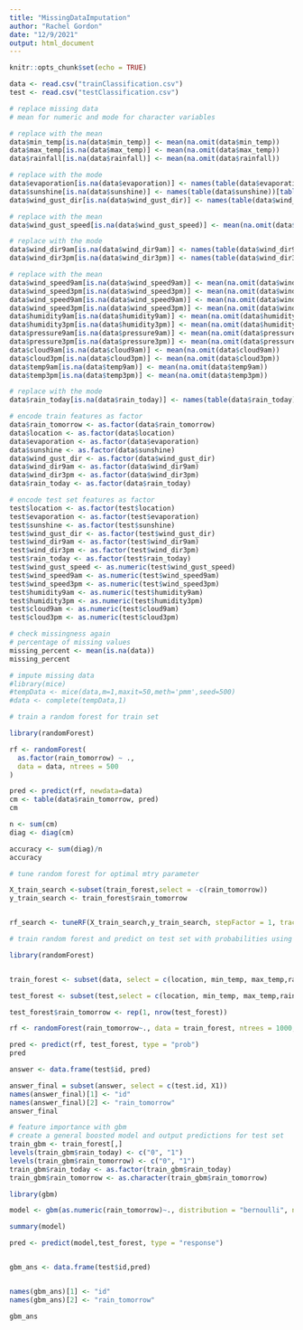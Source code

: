 ```yaml
---
title: "MissingDataImputation"
author: "Rachel Gordon"
date: "12/9/2021"
output: html_document
---
```


```r
knitr::opts_chunk$set(echo = TRUE)
```


```r
data <- read.csv("trainClassification.csv")
test <- read.csv("testClassification.csv")
```


```r
# replace missing data
# mean for numeric and mode for character variables

# replace with the mean
data$min_temp[is.na(data$min_temp)] <- mean(na.omit(data$min_temp))
data$max_temp[is.na(data$max_temp)] <- mean(na.omit(data$max_temp))
data$rainfall[is.na(data$rainfall)] <- mean(na.omit(data$rainfall))

# replace with the mode
data$evaporation[is.na(data$evaporation)] <- names(table(data$evaporation))[table(data$evaporation)==max(table(data$evaporation))]
data$sunshine[is.na(data$sunshine)] <- names(table(data$sunshine))[table(data$sunshine)==max(table(data$sunshine))]
data$wind_gust_dir[is.na(data$wind_gust_dir)] <- names(table(data$wind_gust_dir))[table(data$wind_gust_dir)==max(table(data$wind_gust_dir))]

# replace with the mean
data$wind_gust_speed[is.na(data$wind_gust_speed)] <- mean(na.omit(data$wind_gust_speed))

# replace with the mode
data$wind_dir9am[is.na(data$wind_dir9am)] <- names(table(data$wind_dir9am))[table(data$wind_dir9am)==max(table(data$wind_dir9am))]
data$wind_dir3pm[is.na(data$wind_dir3pm)] <- names(table(data$wind_dir3pm))[table(data$wind_dir3pm)==max(table(data$wind_dir3pm))]

# replace with the mean
data$wind_speed9am[is.na(data$wind_speed9am)] <- mean(na.omit(data$wind_speed9am))
data$wind_speed3pm[is.na(data$wind_speed3pm)] <- mean(na.omit(data$wind_speed3pm))
data$wind_speed9am[is.na(data$wind_speed9am)] <- mean(na.omit(data$wind_speed9am))
data$wind_speed3pm[is.na(data$wind_speed3pm)] <- mean(na.omit(data$wind_speed3pm))
data$humidity9am[is.na(data$humidity9am)] <- mean(na.omit(data$humidity9am))
data$humidity3pm[is.na(data$humidity3pm)] <- mean(na.omit(data$humidity3pm))
data$pressure9am[is.na(data$pressure9am)] <- mean(na.omit(data$pressure9am))
data$pressure3pm[is.na(data$pressure3pm)] <- mean(na.omit(data$pressure3pm))
data$cloud9am[is.na(data$cloud9am)] <- mean(na.omit(data$cloud9am))
data$cloud3pm[is.na(data$cloud3pm)] <- mean(na.omit(data$cloud3pm))
data$temp9am[is.na(data$temp9am)] <- mean(na.omit(data$temp9am))
data$temp3pm[is.na(data$temp3pm)] <- mean(na.omit(data$temp3pm))

# replace with the mode
data$rain_today[is.na(data$rain_today)] <- names(table(data$rain_today))[table(data$rain_today)==max(table(data$rain_today))]
```

```r
# encode train features as factor
data$rain_tomorrow <- as.factor(data$rain_tomorrow)
data$location <- as.factor(data$location)
data$evaporation <- as.factor(data$evaporation)
data$sunshine <- as.factor(data$sunshine)
data$wind_gust_dir <- as.factor(data$wind_gust_dir)
data$wind_dir9am <- as.factor(data$wind_dir9am)
data$wind_dir3pm <- as.factor(data$wind_dir3pm)
data$rain_today <- as.factor(data$rain_today)

# encode test set features as factor
test$location <- as.factor(test$location)
test$evaporation <- as.factor(test$evaporation)
test$sunshine <- as.factor(test$sunshine)
test$wind_gust_dir <- as.factor(test$wind_gust_dir)
test$wind_dir9am <- as.factor(test$wind_dir9am)
test$wind_dir3pm <- as.factor(test$wind_dir3pm)
test$rain_today <- as.factor(test$rain_today)
test$wind_gust_speed <- as.numeric(test$wind_gust_speed)
test$wind_speed9am <- as.numeric(test$wind_speed9am)
test$wind_speed3pm <- as.numeric(test$wind_speed3pm)
test$humidity9am <- as.numeric(test$humidity9am)
test$humidity3pm <- as.numeric(test$humidity3pm)
test$cloud9am <- as.numeric(test$cloud9am)
test$cloud3pm <- as.numeric(test$cloud3pm)

```



```r
# check missingness again
# percentage of missing values
missing_percent <- mean(is.na(data))
missing_percent
```


```r
# impute missing data
#library(mice)
#tempData <- mice(data,m=1,maxit=50,meth='pmm',seed=500)
#data <- complete(tempData,1)
```




```r
# train a random forest for train set

library(randomForest)

rf <- randomForest(
  as.factor(rain_tomorrow) ~ .,
  data = data, ntrees = 500
)

pred <- predict(rf, newdata=data)
cm <- table(data$rain_tomorrow, pred)
cm

n <- sum(cm)
diag <- diag(cm)

accuracy <- sum(diag)/n
accuracy
```

```r
# tune random forest for optimal mtry parameter

X_train_search <-subset(train_forest,select = -c(rain_tomorrow))
y_train_search <- train_forest$rain_tomorrow


rf_search <- tuneRF(X_train_search,y_train_search, stepFactor = 1, trace = TRUE, plot = TRUE, ntreeTry = 100)

```



```r

# train random forest and predict on test set with probabilities using optimal mtry

library(randomForest)


train_forest <- subset(data, select = c(location, min_temp, max_temp,rainfall, wind_gust_dir, wind_gust_speed,wind_dir9am, wind_dir3pm,wind_speed9am,wind_speed3pm, humidity9am,humidity3pm,pressure9am,pressure3pm,temp9am, temp3pm, rain_today,rain_tomorrow))

test_forest <- subset(test,select = c(location, min_temp, max_temp,rainfall, wind_gust_dir, wind_gust_speed,wind_dir9am, wind_dir3pm,wind_speed9am,wind_speed3pm, humidity9am,humidity3pm,pressure9am,pressure3pm,temp9am, temp3pm, rain_today))

test_forest$rain_tomorrow <- rep(1, nrow(test_forest))

rf <- randomForest(rain_tomorrow~., data = train_forest, ntrees = 1000, mtry = 4)

pred <- predict(rf, test_forest, type = "prob")
pred

answer <- data.frame(test$id, pred)

answer_final = subset(answer, select = c(test.id, X1))
names(answer_final)[1] <- "id"
names(answer_final)[2] <- "rain_tomorrow"
answer_final

```



```r
# feature importance with gbm
# create a general boosted model and output predictions for test set
train_gbm <- train_forest[,]
levels(train_gbm$rain_today) <- c("0", "1")
levels(train_gbm$rain_tomorrow) <- c("0", "1")
train_gbm$rain_today <- as.factor(train_gbm$rain_today)
train_gbm$rain_tomorrow <- as.character(train_gbm$rain_tomorrow)

library(gbm)

model <- gbm(as.numeric(rain_tomorrow)~., distribution = "bernoulli", n.trees = 500, data = train_gbm)

summary(model)

pred <- predict(model,test_forest, type = "response")


gbm_ans <- data.frame(test$id,pred)


names(gbm_ans)[1] <- "id"
names(gbm_ans)[2] <- "rain_tomorrow"

gbm_ans

```




